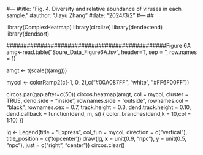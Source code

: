 #---
#title: "Fig. 4. Diversity and relative abundance of viruses in each sample."
#author: "Jiayu Zhang"
#date: "2024/3/2"
#---
##  


library(ComplexHeatmap)
library(circlize)
library(dendextend)
library(dendsort)


###############################################Figure 6A
amg<-read.table("Soure_Data_Figure6A.tsv", header=T, sep = "\t", row.names = 1)

amgt <- t(scale(t(amg)))

mycol <- colorRamp2(c(-1, 0, 2),c("#00A087FF", "white", "#FF6F00FF"))

circos.par(gap.after=c(50))
circos.heatmap(amgt,
               col = mycol,
               cluster = TRUE,
               dend.side = "inside",
               rownames.side = "outside",
               rownames.col = "black",
               rownames.cex = 0.7,
               track.height = 0.3, 
               dend.track.height = 0.10, 
               dend.callback = function(dend, m, si) { 
                 color_branches(dend,k = 10,col = 1:10) 
               })


lg <- Legend(title = "Express",
             col_fun = mycol,
             direction = c("vertical"),
             title_position = c('topcenter'))
draw(lg, x = unit(0.9, "npc"), y = unit(0.5, "npc"), just = c("right", "center"))
circos.clear()
